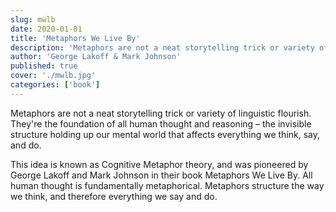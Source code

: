 ```yaml
---
slug: mwlb
date: 2020-01-01
title: 'Metaphors We Live By'
description: 'Metaphors are not a neat storytelling trick or variety of linguistic flourish. Theyre the foundation of all human thought and reasoning.'
author: 'George Lakoff & Mark Johnson'
published: true
cover: './mwlb.jpg'
categories: ['book']
---
```


Metaphors are not a neat storytelling trick or variety of linguistic flourish. They're the foundation of all human thought and reasoning – the invisible structure holding up our mental world that affects everything we think, say, and do. 

This idea is known as Cognitive Metaphor theory, and was pioneered by George Lakoff and Mark Johnson in their book Metaphors We Live By.
All human thought is fundamentally metaphorical. Metaphors structure the way we think, and therefore everything we say and do.
